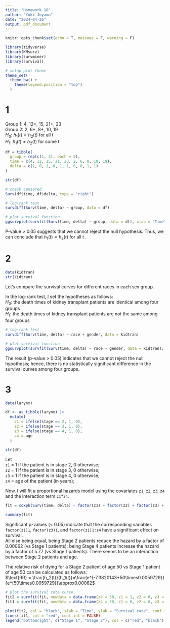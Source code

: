 ```yaml
---
title: "Homework 10"
author: "Yuki Joyama"
date: "2024-04-26"
output: pdf_document
---
```


```r
knitr::opts_chunk$set(echo = T, message = F, warning = F)

library(tidyverse)
library(KMsurv)
library(survminer)
library(survival)

# setup plot theme
theme_set(
  theme_bw() +
    theme(legend.position = "top")
  )
```

# 1
Group 1: 4, 12+, 15, 21+, 23  
Group 2: 2, 6+, 8+, 10, 19  
$H_0$: $h_1(t)=h_2(t)$ for all t  
$H_1$: $h_1(t)\neq h_2(t)$ for some t  

```r
df = tibble(
  group = rep(c(1, 2), each = 5),
  time = c(4, 12, 15, 21, 23, 2, 6, 8, 10, 19),
  delta = c(1, 0, 1, 0, 1, 1, 0, 0, 1, 1)
)

str(df)

# check censored
Surv(df$time, df$delta, type = "right")
```

```r
# log-rank test
survdiff(Surv(time, delta) ~ group, data = df)
```

```r
# plot survival function 
ggsurvplot(survfit(Surv(time, delta) ~ group, data = df), xlab = "Time") 
```

P-value > 0.05 suggests that we cannot reject the null hypothesis. Thus, we can conclude that $h_1(t)=h_2(t)$ for all t . 

# 2
```r
data(kidtran)
str(kidtran)
```
Let's compare the survival curves for different races in each sex group.

In the log-rank test, I set the hypotheses as follows:   
$H_0$: the death times of kidney transplant patients are identical among four groups  
$H_1$: the death times of kidney transplant patients are not the same among four groups

```r
# log-rank test
survdiff(Surv(time, delta) ~ race + gender, data = kidtran)
```

```r
# plot survival function 
ggsurvplot(survfit(Surv(time, delta) ~ race + gender, data = kidtran), xlab = "Time") 
```

The result (p-value > 0.05) indicates that we cannot reject the null hypothesis; hence, there is no statistically significant difference in the survival curves among four groups.

# 3
```r
data(larynx)

df <- as_tibble(larynx) |> 
  mutate(
    z1 = ifelse(stage == 2, 1, 0),
    z2 = ifelse(stage == 3, 1, 0),
    z3 = ifelse(stage == 4, 1, 0),
    z4 = age
  )

str(df)  
```

Let  
`z1` = 1 if the patient is in stage 2, 0 otherwise;  
`z2` = 1 if the patient is in stage 3, 0 otherwise;  
`z3` = 1 if the patient is in stage 4, 0 otherwise;  
`z4` = age of the patient (in years);   

Now, I will fit a proportional hazards model using the covariates `z1`, `z2`, `z3`, `z4` and the interaction term `z1`*`z4`. 

```r
fit = coxph(Surv(time, delta) ~ factor(z1) + factor(z2) + factor(z3) + z4 + (factor(z1) * z4), data = df, ties = "breslow")

summary(fit)
```

Significant p-values (< 0.05) indicate that the corresponding variables `factor(z1)1`, `factor(z3)1`, and `factor(z1)1:z4` have a significant effect on survival.  
All else being equal, being Stage 2 patients reduce the hazard by a factor of 0.00062 (vs Stage 1 patients); being Stage 4 patients increase the hazard by a factor of 5.77 (vs Stage 1 patients). There seems to be an interaction between Stage 2 patients and age. 

The relative risk of dying for a Stage 2 patient of age 50 vs Stage 1 patient of age 50 can be calculated as follows:   
$\text{RR} = \frac{h_2(t)}{h_1(t)}=\frac{e^{-7.3820143+50\times0.0059729}}{e^{50\times0.0059729}}\approx0.00062$


```r
# plot the survival rate curve
fit2 = survfit(fit, newdata = data.frame(z4 = 50, z1 = 1, z2 = 0, z3 = 0))
fit1 = survfit(fit, newdata = data.frame(z4 = 50, z1 = 0, z2 = 0, z3 = 0))

plot(fit2, col = "black", xlab = "Time", ylab = "Survival rate", conf.int = FALSE, main = "Surv Rate of Parient at Age 50 from PH Model")
lines(fit1, col = "red", conf.int = FALSE) 
legend("bottomright", c("Stage 1", "Stage 2"), col = c("red", "black"), lty = 1)
```


